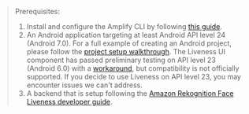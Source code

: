 > Prerequisites:
>
> 1. Install and configure the Amplify CLI by following [this guide](https://docs.amplify.aws/lib/project-setup/prereq/q/platform/android/#configuring-the-amplify-cli).
> 2. An Android application targeting at least Android API level 24 (Android 7.0). For a full example of creating an Android project, please follow the [project setup walkthrough](https://docs.amplify.aws/lib/project-setup/create-application/q/platform/android/#1-create-a-new-project). The Liveness UI component has passed preliminary testing on API level 23 (Android 6.0) with a [workaround](https://github.com/aws-amplify/amplify-ui-android/commit/99f7bdce8200bc0b43e19fd4c228532726ee627d), but compatibility is not officially supported. If you decide to use Liveness on API level 23, you may encounter issues we can't address.
> 3. A backend that is setup following the [Amazon Rekognition Face Liveness developer guide](https://docs.aws.amazon.com/rekognition/latest/dg/face-liveness-programming-api.html).
